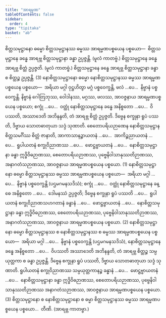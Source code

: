 ```yaml
---
title: "အာရမ္မဏ"
tableOfContents: false
sidebar:
  order: 4
type: "tipitaka"
basket: "ab"
---
```



<DynamicBreadcrumb />

<Division number="211">

<Paragraph number="2836">
စိတ္တသမုဋ္ဌာနော ဓမ္မော စိတ္တသမုဋ္ဌာနဿ ဓမ္မဿ အာရမ္မဏပစ္စယေန ပစ္စယော—  စိတ္တသမုဋ္ဌာနေ ခန္ဓေ အာရဗ္ဘ စိတ္တသမုဋ္ဌာနာ ခန္ဓာ ဥပ္ပဇ္ဇန္တိ. (မူလံ ကာတဗ္ဗံ.) စိတ္တသမုဋ္ဌာနေ ခန္ဓေ အာရဗ္ဘ စိတ္တံ ဥပ္ပဇ္ဇတိ. (မူလံ ကာတဗ္ဗံ.) စိတ္တသမုဋ္ဌာနေ ခန္ဓေ အာရဗ္ဘ စိတ္တသမုဋ္ဌာနာ ခန္ဓာ စ စိတ္တဉ္စ ဥပ္ပဇ္ဇန္တိ. (3)
</Paragraph>

</Division>
<Division number="212">

<Paragraph number="2837">
နောစိတ္တသမုဋ္ဌာနော ဓမ္မော နောစိတ္တသမုဋ္ဌာနဿ ဓမ္မဿ အာရမ္မဏပစ္စယေန ပစ္စယော—  အရိယာ မဂ္ဂါ ဝုဋ္ဌဟိတွာ မဂ္ဂံ ပစ္စဝေက္ခန္တိ, ဖလံ …ပေ…  နိဗ္ဗာနံ ပစ္စဝေက္ခန္တိ. နိဗ္ဗာနံ ဂေါတြဘုဿ, ဝေါဒါနဿ, မဂ္ဂဿ, ဖလဿ, အာဝဇ္ဇနာယ အာရမ္မဏပစ္စယေန ပစ္စယော; စက္ခုံ …ပေ…  ဝတ္ထုံ နောစိတ္တသမုဋ္ဌာနေ ခန္ဓေ အနိစ္စတော …ပေ…  ဝိပဿတိ, အဿာဒေတိ အဘိနန္ဒတိ, တံ အာရဗ္ဘ စိတ္တံ ဥပ္ပဇ္ဇတိ. ဒိဗ္ဗေန စက္ခုနာ ရူပံ ပဿတိ, ဒိဗ္ဗာယ သောတဓာတုယာ သဒ္ဒံ သုဏာတိ. စေတောပရိယဉာဏေန နောစိတ္တသမုဋ္ဌာနစိတ္တသမင်္ဂိဿ စိတ္တံ ဇာနာတိ, အာကာသာနဉ္စာယတနံ …ပေ…  အာကိဉ္စညာယတနံ …ပေ…  ရူပါယတနံ စက္ခုဝိညာဏဿ …ပေ…  ဖောဋ္ဌဗ္ဗာယတနံ …ပေ…  နောစိတ္တသမုဋ္ဌာနာ ခန္ဓာ ဣဒ္ဓိဝိဓဉာဏဿ, စေတောပရိယဉာဏဿ, ပုဗ္ဗေနိဝါသာနုဿတိဉာဏဿ, အနာဂတံသဉာဏဿ, အာဝဇ္ဇနာယ အာရမ္မဏပစ္စယေန ပစ္စယော. (1)
</Paragraph>

<Paragraph number="2838">
နောစိတ္တသမုဋ္ဌာနော ဓမ္မော စိတ္တသမုဋ္ဌာနဿ ဓမ္မဿ အာရမ္မဏပစ္စယေန ပစ္စယော—  အရိယာ မဂ္ဂါ …ပေ…  နိဗ္ဗာနံ ပစ္စဝေက္ခန္တိ (ပဌမဂမနသဒိသံ); စက္ခုံ …ပေ…  ဝတ္ထုံ နောစိတ္တသမုဋ္ဌာနေ ခန္ဓေ အနိစ္စတော …ပေ…  ဒေါမနဿံ ဥပ္ပဇ္ဇတိ; ဒိဗ္ဗေန စက္ခုနာ ရူပံ ပဿတိ …ပေ…  ရူပါယတနံ စက္ခုဝိညာဏသဟဂတာနံ ခန္ဓာနံ …ပေ…  ဖောဋ္ဌဗ္ဗာယတနံ …ပေ…  နောစိတ္တသမုဋ္ဌာနာ ခန္ဓာ ဣဒ္ဓိဝိဓဉာဏဿ, စေတောပရိယဉာဏဿ, ပုဗ္ဗေနိဝါသာနုဿတိဉာဏဿ, အနာဂတံသဉာဏဿ, အာဝဇ္ဇနာယ အာရမ္မဏပစ္စယေန ပစ္စယော. (2)
</Paragraph>

<Paragraph number="2839">
နောစိတ္တသမုဋ္ဌာနော ဓမ္မော စိတ္တသမုဋ္ဌာနဿ စ နောစိတ္တသမုဋ္ဌာနဿ စ ဓမ္မဿ အာရမ္မဏပစ္စယေန ပစ္စယော—  အရိယာ မဂ္ဂါ …ပေ…  နိဗ္ဗာနံ ပစ္စဝေက္ခန္တိ (ပဌမဂမနသဒိသံ), နောစိတ္တသမုဋ္ဌာနေ ခန္ဓေ အနိစ္စတော …ပေ…  ဝိပဿတိ အဿာဒေတိ အဘိနန္ဒတိ, တံ အာရဗ္ဘ စိတ္တဉ္စ သမ္ပယုတ္တကာ စ ခန္ဓာ ဥပ္ပဇ္ဇန္တိ. ဒိဗ္ဗေန စက္ခုနာ ရူပံ ပဿတိ, ဒိဗ္ဗာယ သောတဓာတုယာ သဒ္ဒံ သုဏာတိ. ရူပါယတနံ စက္ခုဝိညာဏဿ သမ္ပယုတ္တကာနဉ္စ ခန္ဓာနံ …ပေ…  ဖောဋ္ဌဗ္ဗာယတနံ …ပေ…  နောစိတ္တသမုဋ္ဌာနာ ခန္ဓာ ဣဒ္ဓိဝိဓဉာဏဿ, စေတောပရိယဉာဏဿ, ပုဗ္ဗေနိဝါသာနုဿတိဉာဏဿ အနာဂတံသဉာဏဿ, အာဝဇ္ဇနာယ အာရမ္မဏပစ္စယေန ပစ္စယော. (3)
</Paragraph>

<Paragraph number="2840">
စိတ္တသမုဋ္ဌာနော စ နောစိတ္တသမုဋ္ဌာနော စ ဓမ္မာ စိတ္တသမုဋ္ဌာနဿ ဓမ္မဿ အာရမ္မဏပစ္စယေန ပစ္စယော…  တီဏိ. (အာရဗ္ဘ ကာတဗ္ဗာ.)
</Paragraph>
</Division>